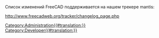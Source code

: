 <languages/>
Список изменений FreeCAD поддерживается на нашем трекере mantis:

<div class="mw-translate-fuzzy">
http://www.freecadweb.org/tracker/changelog_page.php
</div>

[[Category:Administration{{#translation:}}]]
[[Category:Developer{{#translation:}}]]



{{clear}}